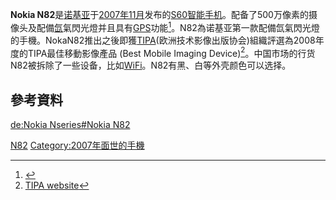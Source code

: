 {{Infobox Mobile
| name = Nokia N82
| image = Nokia N82.jpg
| imagesize = 200px
| manufacturer = [[Nokia|Nokia]]
| carrier =
| available = [[2007年11月|2007年11月]]
| os = [[Symbian_OS|Symbian OS]] [[S60|S60]] 第三版FP1
| screen = 2.4英寸 240×320[[像素|像素]] 1600万色 [[TFT|TFT]] 彩屏
| exterior_screen =
| camera = 500万[[像素|像素]]（主）2592x1944、8万[[像素|像素]]（前）320x240
| ringtone =
| music =
| memory = 100MB, 128MB RAM
| memory_card = micro SD（T-Flash）存储卡
| networks = [[GSM|GSM]]850/900/1800/1900MHz
| battery = 
| connectivity = [[USB|USB]]、[[藍牙|藍牙]]
| size = 112×50.2×17.3mm
| form = 直板
| weight = 114[[克|克]]
}}
'''Nokia N82'''是[[诺基亚|诺基亚]]于[[2007年11月|2007年11月]]发布的[[S60|S60]][[智能手机|智能手机]]。配备了500万像素的摄像头及配備[[氙|氙]]氣閃光燈并且具有[[GPS|GPS]]功能<ref>{{Cite web |url=http://detail.zol.com.cn/cell_phone/index130032.shtml |title=ZOL：诺基亚N82产品页面 |accessdate=2008-10-14 |archive-date=2008-10-07 |archive-url=https://web.archive.org/web/20081007064223/http://detail.zol.com.cn/cell_phone/index130032.shtml |dead-url=no }}</ref>。N82為诺基亚第一款配備氙氣閃光燈的手機。NokaN82推出之後即獲[[欧洲技术影像出版协会|TIPA]](欧洲技术影像出版协会)組織評選為2008年度的TIPA最佳移動影像產品 (Best Mobile Imaging Device)<ref>[http://www.tipa.com/english/awards-search.php?searchType=byCategory&searchValue=Mobile+Imaging TIPA website]{{dead link|date=2018年4月 |bot=InternetArchiveBot |fix-attempted=yes }}</ref>。中国市场的行货N82被拆除了一些设备，比如[[WiFi|WiFi]]。N82有黑、白等外壳颜色可以选择。

==參考資料==
{{reflist}}
{{NOKIANseriesphones}}
[[Category:诺基亚手机|N82]]
[[Category:2007年面世的手機|Category:2007年面世的手機]]
{{Mobile-stub}}
{{tele-stub}}

[[de:Nokia_Nseries#Nokia_N82|de:Nokia Nseries#Nokia N82]]